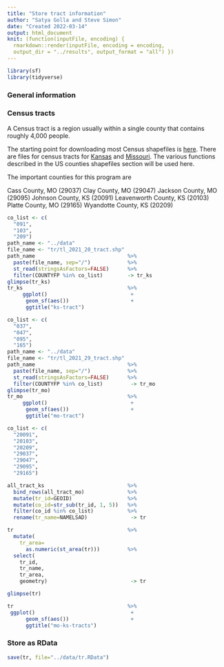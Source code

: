 ```yaml
---
title: "Store tract information"
author: "Satya Golla and Steve Simon"
date: "Created 2022-03-14"
output: html_document
knit: (function(inputFile, encoding) {
  rmarkdown::render(inputFile, encoding = encoding,
  output_dir = "../results", output_format = "all") })  
---
```


```r
library(sf)
library(tidyverse)
```

### General information

### Census tracts

A Census tract is a region usually within a single county that contains roughly 4,000 people. 

The starting point for downloading most Census shapefiles is [here][c_general]. There are files for census tracts for [Kansas][c_tract_ks] and [Missouri][c_tract_mo].  The various functions described in the US counties shapefiles section will be used here.

[c_general]: https://www.census.gov/geographies/mapping-files/time-series/geo/tiger-line-file.html

[c_tract_ks]: https://www2.census.gov/geo/tiger/TIGER2021/TRACT/tl_2021_20_tract.zip
[c_tract_mo]: https://www2.census.gov/geo/tiger/TIGER2021/TRACT/tl_2021_29_tract.zip

The important counties for this program are

Cass County, MO (29037)
Clay County, MO (29047)
Jackson County, MO (29095)
Johnson County, KS (20091)
Leavenworth County, KS (20103)
Platte County, MO (29165)
Wyandotte County, KS (20209)

```r
co_list <- c(
  "091",
  "103",
  "209")
path_name <- "../data"
file_name <- "tr/tl_2021_20_tract.shp"
path_name                              %>%
  paste(file_name, sep="/")            %>%
  st_read(stringsAsFactors=FALSE)      %>%
  filter(COUNTYFP %in% co_list)        -> tr_ks
glimpse(tr_ks)
tr_ks                                  %>%
     ggplot()                           +
      geom_sf(aes())                    +
      ggtitle("ks-tract")
```

```r
co_list <- c(
  "037",
  "047",
  "095",
  "165")
path_name <- "../data"
file_name <- "tr/tl_2021_29_tract.shp"
path_name                              %>%
  paste(file_name, sep="/")            %>%
  st_read(stringsAsFactors=FALSE)      %>%
  filter(COUNTYFP %in% co_list)         -> tr_mo
glimpse(tr_mo)
tr_mo                                  %>%
     ggplot()                           +
      geom_sf(aes())                    +
      ggtitle("mo-tract")
```

```r
co_list <- c(
  "20091",
  "20103",
  "20209",
  "29037",
  "29047",
  "29095",
  "29165")

all_tract_ks                           %>%
  bind_rows(all_tract_mo)              %>%
  mutate(tr_id=GEOID)                  %>%
  mutate(co_id=str_sub(tr_id, 1, 5))   %>%
  filter(co_id %in% co_list)           %>%
  rename(tr_name=NAMELSAD)              -> tr

tr                                     %>%
  mutate(
    tr_area=
      as.numeric(st_area(tr)))         %>%
  select(
    tr_id,
    tr_name,
    tr_area,
    geometry)                           -> tr

glimpse(tr)

tr                                     %>%
 ggplot()                               +
      geom_sf(aes())                    +
      ggtitle("mo-ks-tracts")  
```

### Store as RData

```r
save(tr, file="../data/tr.RData")
```
